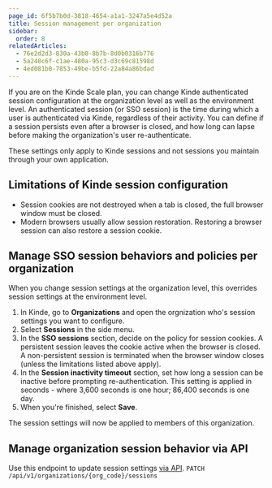 ```yaml
---
page_id: 6f5b7b0d-3818-4654-a1a1-3247a5e4d52a
title: Session management per organization
sidebar:
  order: 8
relatedArticles:
  - 76e2d2d3-830a-43b0-8b7b-8d0b0316b776
  - 5a248c6f-c1ae-480a-95c3-d3c69c81598d
  - 4ed081b0-7853-49be-b5fd-22a84a86bdad
---
```


If you are on the Kinde Scale plan, you can change Kinde authenticated session configuration at the organization level as well as the environment level. An authenticated session (or SSO session) is the time during which a user is authenticated via Kinde, regardless of their activity. You can define if a session persists even after a browser is closed, and how long can lapse before making the organization's user re-authenticate.

These settings only apply to Kinde sessions and not sessions you maintain through your own application.

## Limitations of Kinde session configuration

- Session cookies are not destroyed when a tab is closed, the full browser window must be closed.
- Modern browsers usually allow session restoration. Restoring a browser session can also restore a session cookie.

## Manage SSO session behaviors and policies per organization

When you change session settings at the organization level, this overrides session settings at the environment level.

1. In Kinde, go to **Organizations** and open the orgnization who's session settings you want to configure.
2. Select **Sessions** in the side menu.
3. In the **SSO sessions** section, decide on the policy for session cookies. A persistent session leaves the cookie active when the browser is closed. A non-persistent session is terminated when the browser window closes (unless the limitations listed above apply).
4. In the **Session inactivity timeout** section, set how long a session can be inactive before prompting re-authentication. This setting is applied in seconds - where 3,600 seconds is one hour; 86,400 seconds is one day.
5. When you're finished, select **Save**.

The session settings will now be applied to members of this organization.

## Manage organization session behavior via API

Use this endpoint to update session settings [via API](https://docs.kinde.com/kinde-apis/management/#tag/organizations/patch/api/v1/organizations/{org_code}/sessions/). `PATCH /api/v1/organizations/{org_code}/sessions`
